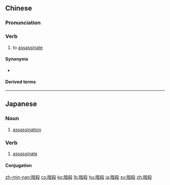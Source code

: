 {{also|暗杀}}
==Chinese==
{{zh-forms|s=暗杀}}

===Pronunciation===
{{zh-pron
|m=ànshā
|c=am3 saat3
|h=pfs=am-sat
|mn=àm-sat
|cat=v
}}

===Verb===
{{zh-verb}}

# to [[assassinate]]

====Synonyms====
* {{zh-l|刺殺}}

====Derived terms====
{{zh-der|暗殺者}}

----

==Japanese==
{{ja-kanjitab|あん|さつ|yomi=on}}

===Noun===
{{ja-noun|あんさつ}}

# [[assassination]]

===Verb===
{{ja-verb-suru|tr=trans|あんさつ}}

# [[assassinate]]

====Conjugation====
{{ja-suru|あんさつ}}

[[zh-min-nan:暗殺]]
[[cs:暗殺]]
[[ko:暗殺]]
[[lb:暗殺]]
[[hu:暗殺]]
[[ja:暗殺]]
[[sv:暗殺]]
[[zh:暗殺]]